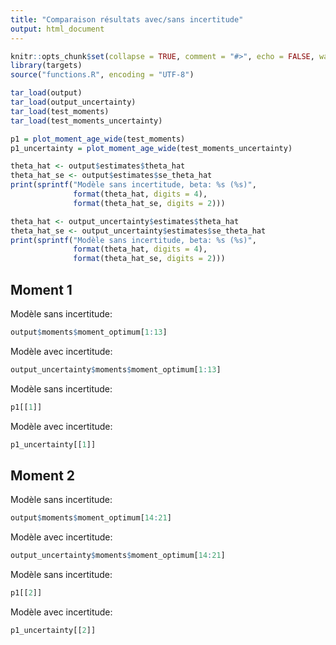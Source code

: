 ```yaml
---
title: "Comparaison résultats avec/sans incertitude"
output: html_document
---
```


```r
knitr::opts_chunk$set(collapse = TRUE, comment = "#>", echo = FALSE, warning  = FALSE, message = FALSE)
library(targets)
source("functions.R", encoding = "UTF-8")
```

```r
tar_load(output)
tar_load(output_uncertainty)
tar_load(test_moments)
tar_load(test_moments_uncertainty)
```


```r
p1 = plot_moment_age_wide(test_moments)
p1_uncertainty = plot_moment_age_wide(test_moments_uncertainty)
```

```r
theta_hat <- output$estimates$theta_hat
theta_hat_se <- output$estimates$se_theta_hat
print(sprintf("Modèle sans incertitude, beta: %s (%s)",
              format(theta_hat, digits = 4),
              format(theta_hat_se, digits = 2)))
```

```r
theta_hat <- output_uncertainty$estimates$theta_hat
theta_hat_se <- output_uncertainty$estimates$se_theta_hat
print(sprintf("Modèle sans incertitude, beta: %s (%s)",
              format(theta_hat, digits = 4),
              format(theta_hat_se, digits = 2)))
```

## Moment 1

Modèle sans incertitude:

```r
output$moments$moment_optimum[1:13]
```

Modèle avec incertitude:

```r
output_uncertainty$moments$moment_optimum[1:13]
```

Modèle sans incertitude:

```r
p1[[1]]
```

Modèle avec incertitude:

```r
p1_uncertainty[[1]]
```


## Moment 2

Modèle sans incertitude: 

```r
output$moments$moment_optimum[14:21]
```

Modèle avec incertitude: 

```r
output_uncertainty$moments$moment_optimum[14:21]
```

Modèle sans incertitude: 

```r
p1[[2]]
```

Modèle avec incertitude: 


```r
p1_uncertainty[[2]]
```


